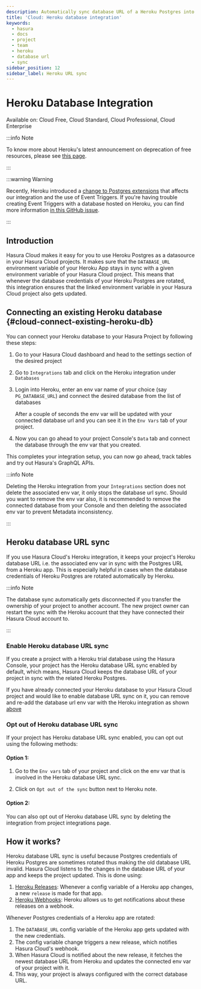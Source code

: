 ```yaml
---
description: Automatically sync database URL of a Heroku Postgres into a Hasura Cloud project
title: 'Cloud: Heroku database integration'
keywords:
  - hasura
  - docs
  - project
  - team
  - heroku
  - database url
  - sync
sidebar_position: 12
sidebar_label: Heroku URL sync
---
```



# Heroku Database Integration

<div className="badge badge--primary heading-badge" style={{ marginBottom: `20px` }}>
  Available on: Cloud Free, Cloud Standard, Cloud Professional, Cloud Enterprise
</div>

:::info Note

To know more about Heroku's latest announcement on deprecation of free resources, please see
[this page](/databases/connect-db/cloud-databases/heroku.mdx).

:::

:::warning Warning

Recently, Heroku introduced a [change to Postgres extensions](https://devcenter.heroku.com/changelog-items/2446) that
affects our integration and the use of Event Triggers. If you're having trouble creating Event Triggers with a database
hosted on Heroku, you can find more information
[in this GitHub issue](https://github.com/hasura/graphql-engine/issues/8734).

:::

## Introduction

Hasura Cloud makes it easy for you to use Heroku Postgres as a datasource in your Hasura Cloud projects. It makes sure
that the `DATABASE_URL` environment variable of your Heroku App stays in sync with a given environment variable of your
Hasura Cloud project. This means that whenever the database credentials of your Heroku Postgres are rotated, this
integration ensures that the linked environment variable in your Hasura Cloud project also gets updated.

## Connecting an existing Heroku database {#cloud-connect-existing-heroku-db}

You can connect your Heroku database to your Hasura Project by following these steps:

1.  Go to your Hasura Cloud dashboard and head to the settings section of the desired project

2.  Go to `Integrations` tab and click on the Heroku integration under `Databases`

    <Thumbnail src="/img/projects/heroku-integration.png" alt="Heroku Integration" width="1100px" />

3.  Login into Heroku, enter an env var name of your choice (say `PG_DATABASE_URL`) and connect the desired database
    from the list of databases

    After a couple of seconds the env var will be updated with your connected database url and you can see it in the
    `Env Vars` tab of your project.

4.  Now you can go ahead to your project Console's `Data` tab and connect the database through the env var that you
    created.

    <Thumbnail src="/img/projects/heroku-db-connect.png" alt="Heroku DB Connect" width="600px" />

This completes your integration setup, you can now go ahead, track tables and try out Hasura's GraphQL APIs.

:::info Note

Deleting the Heroku integration from your `Integrations` section does not delete the associated env var, it only stops
the database url sync. Should you want to remove the env var also, it is recommended to remove the connected database
from your Console and then deleting the associated env var to prevent Metadata inconsistency.

:::

## Heroku database URL sync

If you use Hasura Cloud's Heroku integration, it keeps your project's Heroku database URL i.e. the associated env var in
sync with the Postgres URL from a Heroku app. This is especially helpful in cases when the database credentials of
Heroku Postgres are rotated automatically by Heroku.

:::info Note

The database sync automatically gets disconnected if you transfer the ownership of your project to another account. The
new project owner can restart the sync with the Heroku account that they have connected their Hasura Cloud account to.

:::

### Enable Heroku database URL sync

If you create a project with a Heroku trial database using the Hasura Console, your project has the Heroku database URL
sync enabled by default, which means, Hasura Cloud keeps the database URL of your project in sync with the related
Heroku Postgres.

If you have already connected your Heroku database to your Hasura Cloud project and would like to enable database URL
sync on it, you can remove and re-add the database url env var with the Heroku integration as shown
[above](#cloud-connect-existing-heroku-db)

### Opt out of Heroku database URL sync

If your project has Heroku database URL sync enabled, you can opt out using the following methods:

#### Option 1:

1.  Go to the `Env vars` tab of your project and click on the env var that is involved in the Heroku database URL sync.

2.  Click on `Opt out of the sync` button next to Heroku note.

    <Thumbnail src="/img/projects/heroku-db-sync-enabled-new.png" alt="Enabled DB Sync" width="1100px" />

#### Option 2:

You can also opt out of Heroku database URL sync by deleting the integration from project integrations page.

<Thumbnail src="/img/projects/heroku-delete-integration.png" alt="Delete Heroku Integration" width="1100px" />

## How it works?

Heroku database URL sync is useful because Postgres credentials of Heroku Postgres are sometimes rotated thus making the
old database URL invalid. Hasura Cloud listens to the changes in the database URL of your app and keeps the project
updated. This is done using:

1.  [Heroku Releases](https://devcenter.heroku.com/articles/releases): Whenever a config variable of a Heroku app
    changes, a new `release` is made for that app.
2.  [Heroku Webhooks](https://devcenter.heroku.com/articles/app-webhooks): Heroku allows us to get notifications about
    these releases on a webhook.

Whenever Postgres credentials of a Heroku app are rotated:

1.  The `DATABASE_URL` config variable of the Heroku app gets updated with the new credentials.
2.  The config variable change triggers a new release, which notifies Hasura Cloud's webhook.
3.  When Hasura Cloud is notified about the new release, it fetches the newest database URL from Heroku and updates the
    connected env var of your project with it.
4.  This way, your project is always configured with the correct database URL.
